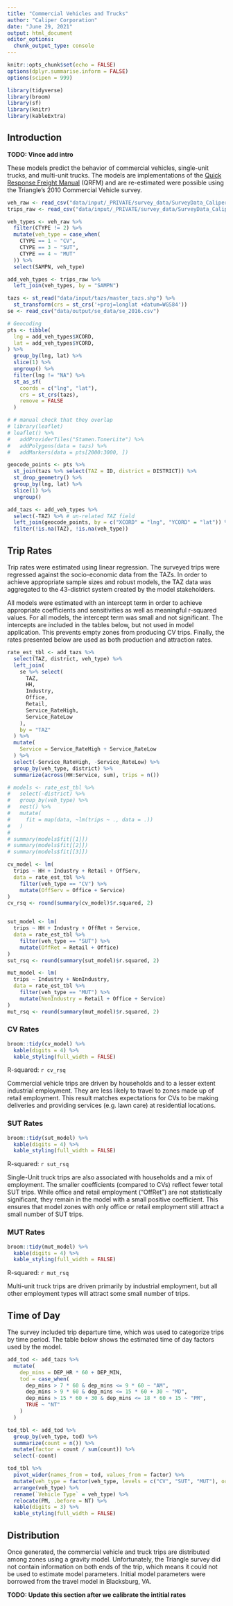 ```yaml
---
title: "Commercial Vehicles and Trucks"
author: "Caliper Corporation"
date: "June 29, 2021"
output: html_document
editor_options: 
  chunk_output_type: console
---
```


```r
knitr::opts_chunk$set(echo = FALSE)
options(dplyr.summarise.inform = FALSE)
options(scipen = 999)

library(tidyverse)
library(broom)
library(sf)
library(knitr)
library(kableExtra)
```

## Introduction

**TODO: Vince add intro**

These models predict the behavior of commercial vehicles, single-unit trucks,
and multi-unit trucks. The models are implementations of the [Quick Response
Freight Manual](https://trid.trb.org/view.aspx?id=859168) (QRFM) and are
re-estimated were possible using the Triangle's 2010 Commercial Vehicle survey.

```r
veh_raw <- read_csv("data/input/_PRIVATE/survey_data/SurveyData_Caliper/2010 Commercial Vehicle Travel/1_Data - Original/vehicles_exported.csv")
trips_raw <- read_csv("data/input/_PRIVATE/survey_data/SurveyData_Caliper/2010 Commercial Vehicle Travel/1_Data - Original/trips_exported.csv")
```

```r
veh_types <- veh_raw %>%
  filter(CTYPE != 2) %>%
  mutate(veh_type = case_when(
    CTYPE == 1 ~ "CV",
    CTYPE == 3 ~ "SUT",
    CTYPE == 4 ~ "MUT"
  )) %>%
  select(SAMPN, veh_type)

add_veh_types <- trips_raw %>%
  left_join(veh_types, by = "SAMPN")
```

```r
tazs <- st_read("data/input/tazs/master_tazs.shp") %>%
  st_transform(crs = st_crs('+proj=longlat +datum=WGS84'))
se <- read_csv("data/output/se_data/se_2016.csv")
```

```r
# Geocoding
pts <- tibble(
  lng = add_veh_types$XCORD,
  lat = add_veh_types$YCORD,
) %>%
  group_by(lng, lat) %>%
  slice(1) %>%
  ungroup() %>%
  filter(lng != "NA") %>%
  st_as_sf(
    coords = c("lng", "lat"), 
    crs = st_crs(tazs),
    remove = FALSE
  )

# # manual check that they overlap
# library(leaflet)
# leaflet() %>%
#   addProviderTiles("Stamen.TonerLite") %>%
#   addPolygons(data = tazs) %>%
#   addMarkers(data = pts[2000:3000, ])
```

```r
geocode_points <- pts %>%
  st_join(tazs %>% select(TAZ = ID, district = DISTRICT)) %>%
  st_drop_geometry() %>%
  group_by(lng, lat) %>%
  slice(1) %>%
  ungroup()
```

```r
add_tazs <- add_veh_types %>%
  select(-TAZ) %>% # un-related TAZ field
  left_join(geocode_points, by = c("XCORD" = "lng", "YCORD" = "lat")) %>%
  filter(!is.na(TAZ), !is.na(veh_type))
```

## Trip Rates

Trip rates were estimated using linear regression. The surveyed trips were
regressed against the socio-economic data from the TAZs. In order to achieve
appropriate sample sizes and robust models, the TAZ data was aggregated to the
43-district system created by the model stakeholders.

All models were estimated with an intercept term in order to achieve appropriate
coefficients and sensitivities as well as meaningful r-squared values. For all
models, the intercept term was small and not significant. The intercepts are
included in the tables below, but not used in model application. This prevents
empty zones from producing CV trips. Finally, the rates presented below are
used as both production and attraction rates.

```r
rate_est_tbl <- add_tazs %>%
  select(TAZ, district, veh_type) %>%
  left_join(
    se %>% select(
      TAZ,
      HH,
      Industry,
      Office,
      Retail,
      Service_RateHigh,
      Service_RateLow
    ),
    by = "TAZ"
  ) %>%
  mutate(
    Service = Service_RateHigh + Service_RateLow
  ) %>%
  select(-Service_RateHigh, -Service_RateLow) %>%
  group_by(veh_type, district) %>%
  summarize(across(HH:Service, sum), trips = n())

# models <- rate_est_tbl %>%
#   select(-district) %>%
#   group_by(veh_type) %>%
#   nest() %>%
#   mutate(
#     fit = map(data, ~lm(trips ~ ., data = .))
#   )
# 
# summary(models$fit[[1]])
# summary(models$fit[[2]])
# summary(models$fit[[3]])

cv_model <- lm(
  trips ~ HH + Industry + Retail + OffServ,
  data = rate_est_tbl %>%
    filter(veh_type == "CV") %>%
    mutate(OffServ = Office + Service)
)
cv_rsq <- round(summary(cv_model)$r.squared, 2)


sut_model <- lm(
  trips ~ HH + Industry + OffRet + Service,
  data = rate_est_tbl %>%
    filter(veh_type == "SUT") %>%
    mutate(OffRet = Retail + Office)
)
sut_rsq <- round(summary(sut_model)$r.squared, 2)

mut_model <- lm(
  trips ~ Industry + NonIndustry,
  data = rate_est_tbl %>%
    filter(veh_type == "MUT") %>%
    mutate(NonIndustry = Retail + Office + Service)
)
mut_rsq <- round(summary(mut_model)$r.squared, 2)
```

### CV Rates

```r
broom::tidy(cv_model) %>%
  kable(digits = 4) %>%
  kable_styling(full_width = FALSE)
```

R-squared: `r cv_rsq`

Commercial vehicle trips are driven by households and to a lesser extent
industrial employment. They are less likely to travel to zones made up of retail
employment. This result matches expectations for CVs to be making deliveries and
providing services (e.g. lawn care) at residential locations.

### SUT Rates

```r
broom::tidy(sut_model) %>%
  kable(digits = 4) %>%
  kable_styling(full_width = FALSE)
```

R-squared: `r sut_rsq`

Single-Unit truck trips are also associated with households and a mix of
employment. The smaller coefficients (compared to CVs) reflect fewer total SUT
trips. While office and retail employment ("OffRet") are not statistically
significant, they remain in the model with a small positive coefficient. This
ensures that model zones with only office or retail employment still attract a
small number of SUT trips.

### MUT Rates

```r
broom::tidy(mut_model) %>%
  kable(digits = 4) %>%
  kable_styling(full_width = FALSE)
```

R-squared: `r mut_rsq`

Multi-unit truck trips are driven primarily by industrial employment, but all
other employment types will attract some small number of trips.

## Time of Day

The survey included trip departure time, which was used to categorize trips
by time period. The table below shows the estimated time of day factors used
by the model.

```r
add_tod <- add_tazs %>%
  mutate(
    dep_mins = DEP_HR * 60 + DEP_MIN,
    tod = case_when(
      dep_mins > 7 * 60 & dep_mins <= 9 * 60 ~ "AM",
      dep_mins > 9 * 60 & dep_mins <= 15 * 60 + 30 ~ "MD",
      dep_mins > 15 * 60 + 30 & dep_mins <= 18 * 60 + 15 ~ "PM",
      TRUE ~ "NT"
    )
  )

tod_tbl <- add_tod %>%
  group_by(veh_type, tod) %>%
  summarize(count = n()) %>%
  mutate(factor = count / sum(count)) %>%
  select(-count)

tod_tbl %>%
  pivot_wider(names_from = tod, values_from = factor) %>%
  mutate(veh_type = factor(veh_type, levels = c("CV", "SUT", "MUT"), ordered = TRUE)) %>%
  arrange(veh_type) %>%
  rename(`Vehicle Type` = veh_type) %>%
  relocate(PM, .before = NT) %>%
  kable(digits = 3) %>%
  kable_styling(full_width = FALSE)
```


## Distribution

Once generated, the commercial vehicle and truck trips are distributed among
zones using a gravity model. Unfortunately, the Triangle survey did not contain
information on both ends of the trip, which means it could not be used to
estimate model parameters. Initial model parameters were borrowed from the
travel model in Blacksburg, VA.

**TODO: Update this section after we calibrate the intitial rates**

